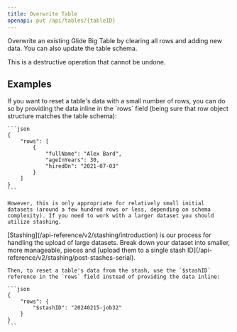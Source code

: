 ```yaml
---
title: Overwrite Table
openapi: put /api/tables/{tableID}
---
```


Overwrite an existing Glide Big Table by clearing all rows and adding new data. You can also update the table schema.

<Warning>
This is a destructive operation that cannot be undone.
</Warning>

## Examples

<AccordionGroup>
  <Accordion title="Overwrite Table w/ Row Data">
    If you want to reset a table's data with a small number of rows, you can do so by providing the data inline in the `rows` field (being sure that row object structure matches the table schema):

    ```json
    {
        "rows": [
            {
                "fullName": "Alex Bard",
                "ageInYears": 30,
                "hiredOn": "2021-07-03"
            }
        ]
    }
    ```

    However, this is only appropriate for relatively small initial datasets (around a few hundred rows or less, depending on schema complexity). If you need to work with a larger dataset you should utilize stashing.
  </Accordion>

  <Accordion title="Overwrite Table from Stash">
    [Stashing](/api-reference/v2/stashing/introduction) is our process for handling the upload of large datasets. Break down your dataset into smaller, more manageable, pieces and [upload them to a single stash ID](/api-reference/v2/stashing/post-stashes-serial). 

    Then, to reset a table's data from the stash, use the `$stashID` reference in the `rows` field instead of providing the data inline:

    ```json
    {
        "rows": {
            "$stashID": "20240215-job32"
        }
    }
    ```
  </Accordion>
</AccordionGroup>